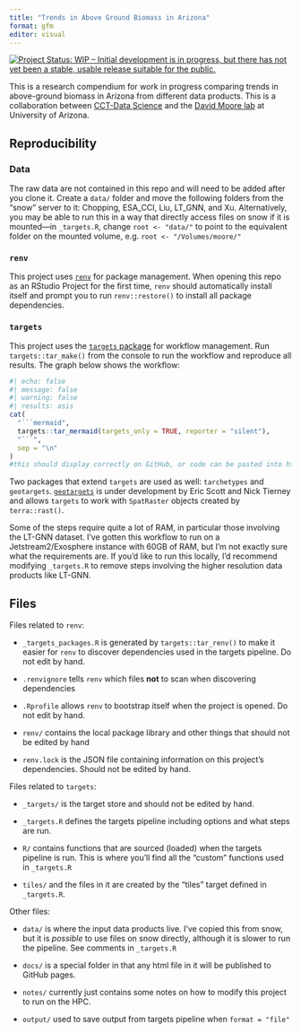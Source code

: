 ```yaml
---
title: "Trends in Above Ground Biomass in Arizona"
format: gfm
editor: visual
---
```


<!-- README.md is generated from README.qmd. Please edit that file -->

<!-- badges: start -->

[![Project Status: WIP – Initial development is in progress, but there has not yet been a stable, usable release suitable for the public.](https://www.repostatus.org/badges/latest/wip.svg)](https://www.repostatus.org/#wip)

<!-- badges: end -->

This is a research compendium for work in progress comparing trends in above-ground biomass in Arizona from different data products.
This is a collaboration between [CCT-Data Science](https://datascience.cct.arizona.edu/) and the [David Moore lab](https://djpmoore.tumblr.com/home) at University of Arizona.

## Reproducibility

### Data

The raw data are not contained in this repo and will need to be added after you clone it.
Create a `data/` folder and move the following folders from the "snow" server to it: Chopping, ESA_CCI, Liu, LT_GNN, and Xu.
Alternatively, you may be able to run this in a way that directly access files on snow if it is mounted—in `_targets.R`, change `root <- "data/"` to point to the equivalent folder on the mounted volume, e.g. `root <- "/Volumes/moore/"`

### `renv`

This project uses [`renv`](https://rstudio.github.io/renv/articles/renv.html) for package management.
When opening this repo as an RStudio Project for the first time, `renv` should automatically install itself and prompt you to run `renv::restore()` to install all package dependencies.

### `targets`

This project uses the [`targets` package](https://docs.ropensci.org/targets/) for workflow management.
Run `targets::tar_make()` from the console to run the workflow and reproduce all results.
The graph below shows the workflow:

```r
#| echo: false
#| message: false
#| warning: false
#| results: asis
cat(
  "```mermaid",
  targets::tar_mermaid(targets_only = TRUE, reporter = "silent"),
  "```",
  sep = "\n"
)
#this should display correctly on GitHub, or code can be pasted into https://mermaid.live
```

Two packages that extend `targets` are used as well: `tarchetypes` and `geotargets`.
[`geotargets`](https://njtierney.github.io/geotargets/) is under development by Eric Scott and Nick Tierney and allows `targets` to work with `SpatRaster` objects created by `terra::rast()`.

Some of the steps require quite a lot of RAM, in particular those involving the LT-GNN dataset.
I've gotten this workflow to run on a Jetstream2/Exosphere instance with 60GB of RAM, but I'm not exactly sure what the requirements are.
If you'd like to run this locally, I'd recommend modifying `_targets.R` to remove steps involving the higher resolution data products like LT-GNN.

## Files

Files related to `renv`:

-   `_targets_packages.R` is generated by `targets::tar_renv()` to make it easier for `renv` to discover dependencies used in the targets pipeline.
    Do not edit by hand.

-   `.renvignore` tells `renv` which files **not** to scan when discovering dependencies

-   `.Rprofile` allows `renv` to bootstrap itself when the project is opened.
    Do not edit by hand.

-   `renv/` contains the local package library and other things that should not be edited by hand

-   `renv.lock` is the JSON file containing information on this project's dependencies.
    Should not be edited by hand.

Files related to `targets`:

-   `_targets/` is the target store and should not be edited by hand.

-   `_targets.R` defines the targets pipeline including options and what steps are run.

-   `R/` contains functions that are sourced (loaded) when the targets pipeline is run.
    This is where you'll find all the "custom" functions used in `_targets.R`

-   `tiles/` and the files in it are created by the "tiles" target defined in `_targets.R`.

Other files:

-   `data/` is where the input data products live.
    I've copied this from snow, but it is *possible* to use files on snow directly, although it is slower to run the pipeline.
    See comments in `_targets.R`

-   `docs/` is a special folder in that any html file in it will be published to GitHub pages.

-   `notes/` currently just contains some notes on how to modify this project to run on the HPC.

-   `output/` used to save output from targets pipeline when `format = "file"`
